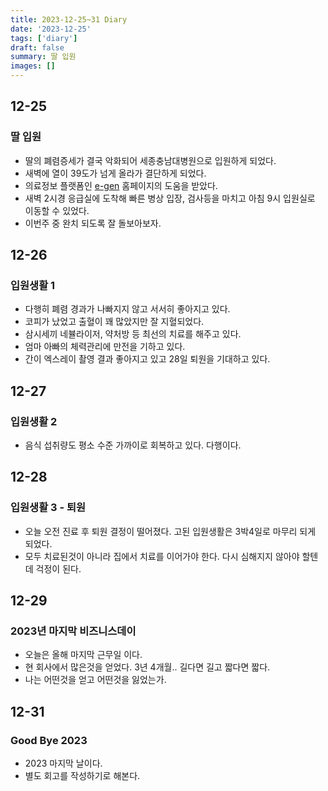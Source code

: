 ```yaml
---
title: 2023-12-25~31 Diary
date: '2023-12-25'
tags: ['diary']
draft: false
summary: 딸 입원
images: []
---
```


## 12-25

### 딸 입원

- 딸의 폐렴증세가 결국 악화되어 세종충남대병원으로 입원하게 되었다.
- 새벽에 열이 39도가 넘게 올라가 결단하게 되었다.
- 의료정보 플랫폼인 [e-gen](https://www.e-gen.or.kr/egen/egenmain.do) 홈페이지의 도움을 받았다. 
- 새벽 2시경 응급실에 도착해 빠른 병상 입장, 검사등을 마치고 아침 9시 입원실로 이동할 수 있었다.
- 이번주 중 완치 되도록 잘 돌보아보자.

## 12-26

### 입원생활 1

- 다행히 폐렴 경과가 나빠지지 않고 서서히 좋아지고 있다.
- 코피가 났었고 출혈이 꽤 많았지만 잘 지혈되었다.
- 삼시세끼 네뷸라이저, 약처방 등 최선의 치료를 해주고 있다. 
- 엄마 아빠의 체력관리에 만전을 기하고 있다.
- 간이 엑스레이 촬영 결과 좋아지고 있고 28일 퇴원을 기대하고 있다.

## 12-27

### 입원생활 2

- 음식 섭취량도 평소 수준 가까이로 회복하고 있다. 다행이다.

## 12-28

### 입원생활 3 - 퇴원

- 오늘 오전 진료 후 퇴원 결정이 떨어졌다. 고된 입원생활은 3박4일로 마무리 되게 되었다.
- 모두 치료된것이 아니라 집에서 치료를 이어가야 한다. 다시 심해지지 않아야 할텐데 걱정이 된다.

## 12-29

### 2023년 마지막 비즈니스데이

- 오늘은 올해 마지막 근무일 이다.
- 현 회사에서 많은것을 얻었다. 3년 4개월.. 길다면 길고 짧다면 짧다.
- 나는 어떤것을 얻고 어떤것을 잃었는가.

## 12-31

### Good Bye 2023

- 2023 마지막 날이다.
- 별도 회고를 작성하기로 해본다.
